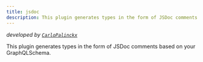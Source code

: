 ```yaml
---
title: jsdoc
description: This plugin generates types in the form of JSDoc comments based on your GraphQLSchema.
---
```



<PluginHeader />

_developed by [`CarloPalinckx`](https://github.com/CarloPalinckx)_

This plugin generates types in the form of JSDoc comments based on your GraphQLSchema.
